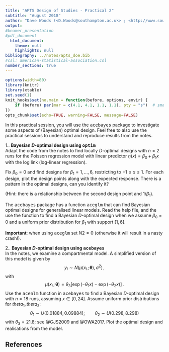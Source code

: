 ```yaml
---
title: "APTS Design of Studies - Practical 2"
subtitle: "August 2018"
author: "Dave Woods (<D.Woods@southampton.ac.uk> ; <http://www.southampton.ac.uk/~davew>) <br> Statistical Sciences Research Institute, University of Southampton"
output: 
#beamer_presentation
#pdf_document
  html_document:
    theme: null
    highlights: null
bibliography: ../notes/apts_doe.bib
#csl: american-statistical-association.csl
number_sections: true
---
```


\newcommand{\bx}{\boldsymbol{x}}
\newcommand{\btheta}{\boldsymbol{\theta}}
\newcommand{\bbeta}{\boldsymbol{\beta}}
\newcommand{\bvarepsilon}{\boldsymbol{\varepsilon}}
\newcommand{\by}{\boldsymbol{y}}
\newcommand{\rT}{\mathrm{T}}
\newcommand{\Var}{\operatorname{Var}}


<style>
pre {
  font-size: 15px;
}
</style>

```r
options(width=80)
library(knitr)
library(xtable)
set.seed(1)
knit_hooks$set(no.main = function(before, options, envir) {
    if (before) par(mar = c(4.1, 4.1, 1.1, 1.1), pty = "s")  # smaller margin on top
})
opts_chunk$set(echo=TRUE, warning=FALSE, message=FALSE)
```

In this practical session, you will use the <tt>acebayes</tt> package to investigate some aspects of (Bayesian) optimal design. Feel free to also use the practical sessions to understand and reproduce results from the notes.

<!-- pseudo-Bayesian design using optim-->
1.\. **Bayesian $D$-optimal design using <tt>optim</tt>**  
Adapt the code from the notes to find locally $D$-optimal designs with $n=2$ runs for the Poisson regression model with linear predictor $\eta(x) = \beta_0 + \beta_1 x$ with the log link (log-linear regression).

Fix $\beta_0=0$ and find designs for $\beta_1 = 1, \ldots, 6$, restricting to $-1\le x\le 1$. For each design, plot the design points along with the expected response. There is a pattern in the optimal designs, can you identify it?

(Hint: there is a relationship between the second design point and $1/\beta_1$).

The <tt>acebayes</tt> package has a function <tt>aceglm</tt> that can find Bayesian optimal designs for generalised linear models. Read the help file, and the use the function to find a Bayesian $D$-optimal design when we assume $\beta_0 = 0$ and a uniform prior distribution for $\beta_1$ with support $[1,6]$.

**Important**: when using <tt>aceglm</tt> set $N2 = 0$ (otherwise it will result in a nasty crash!).

<!-- pseudo-Bayesian design using ace -->
2.\. **Bayesian $D$-optimal design using <tt>acebayes</tt>**  
In the notes, we examine a compartmental model. A simplified version of this model is given by
$$
y_i \sim N\left(\mu(x_i\,;\,\btheta), \sigma^2\right)\,, 
$$
with
$$
\mu(x_i\,;\,\btheta) = \theta_3\left[\exp\left(-\theta_1 x\right) - \exp\left(-\theta_2 x\right)\right]\,.
$$
Use the <tt>acenlm</tt> function in <tt>acebayes</tt> to find a Bayesian $D$-optimal design with $n=18$ runs, assuming $x \in [0, 24]$. Assume uniform prior distributions for $theta_1,theta_2$:
$$
\theta_1 \sim U(0.01884, 0.09884);\qquad \theta_2 \sim U(0.298, 8.298)
$$
with $\theta_3 = 21.8$; see @GJS2009 and @OWA2017. Plot the optimal design and realisations from the model.

## References